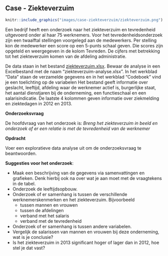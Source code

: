 ## Case - Ziekteverzuim {#case-ziekteverzuim}

```r
knitr::include_graphics("images/case-ziekteverzuim/ziekteverzuim.png")
```

Een bedrijf heeft een onderzoek naar het ziekteverzuim en tevredenheid uitgevoerd onder al haar 75 werknemers. Voor het tevredenheidsonderzoek zijn een twaalftal stellingen voorgelegd aan de medewerkers. Per stelling kon de medewerker een score op een 5-punts schaal geven. Die scores zijn opgeteld en weergegeven in de kolom Tevreden. De cijfers met betrekking tot het ziekteverzuim komen van de afdeling administratie.

:::{.data}
De data staan in het bestand [ziekteverzuim.xlsx](data/ziekteverzuim.xlsx). Bewaar de analyse in een Excelbestand met de naam "ziekteverzuim-analyse.xlsx".
In het werkblad "Data" staan de verzamelde gegevens en in het werkblad "Codeboek" vind je een toelichting op de variabelen
Het bestand geeft informatie over geslacht, leeftijd, afdeling waar de werknemer actief is, burgerlijke staat, het aantal dienstjaren bij de onderneming, een functieschaal en een salarisindicatie.
De laatste 4 kolommen geven informatie over ziekmelding en ziektedagen in 2012 en 2013.
:::

**Onderzoeksvraag**

De hoofdvraag van het onderzoek is: *Breng het ziekteverzuim in beeld en onderzoek of er een relatie is met de tevredenheid van de werknemer*

**Opdracht**

Voer een exploratieve data analyse uit om de onderzoeksvraag te beantwoorden.

**Suggesties voor het onderzoek**:

+ Maak een beschrijving van de gegevens via samenvattingen en grafieken. Denk hierbij ook na over wat je aan moet met de vraagtekens in de tabel.
+ Onderzoek de leeftijdsopbouw.
+ Onderzoek of er samenhang is tussen de verschillende werknemerskenmerken en het ziekteverzuim. Bijvoorbeeld
  - tussen mannen en vrouwen
  - tussen de afdelingen
  - verband met het salaris
  - verband met de tevredenheid
+ Onderzoek of er samenhang is tussen andere variabelen.
+ Vergelijk de salarissen van mannen en vrouwen bij deze onderneming, wat is je conclusie?
+ Is het ziekteverzuim in 2013 significant hoger of lager dan in 2012,  hoe stel je dat vast?
